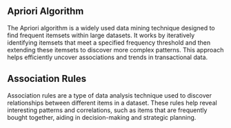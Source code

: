 ## Apriori Algorithm

The Apriori algorithm is a widely used data mining technique designed to find frequent itemsets within large datasets. 
It works by iteratively identifying itemsets that meet a specified frequency threshold and then extending these itemsets to discover more complex patterns. 
This approach helps efficiently uncover associations and trends in transactional data.

## Association Rules

Association rules are a type of data analysis technique used to discover relationships between different items in a dataset. 
These rules help reveal interesting patterns and correlations, such as items that are frequently bought together, aiding in decision-making and strategic planning.

